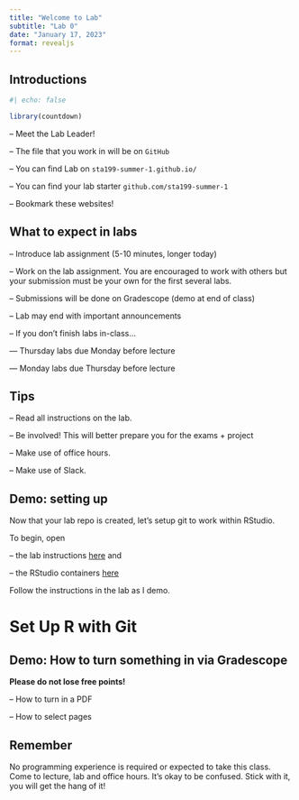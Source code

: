 ```yaml
---
title: "Welcome to Lab"
subtitle: "Lab 0"
date: "January 17, 2023"
format: revealjs
---
```


## Introductions

```r
#| echo: false

library(countdown)
```

-- Meet the Lab Leader!

-- The file that you work in will be on `GitHub`

-- You can find Lab on `sta199-summer-1.github.io/`

-- You can find your lab starter `github.com/sta199-summer-1`

-- Bookmark these websites!

## What to expect in labs

-- Introduce lab assignment (5-10 minutes, longer today)

-- Work on the lab assignment. You are encouraged to work with others but your submission must be your own for the first several labs.

-- Submissions will be done on Gradescope (demo at end of class)

-- Lab may end with important announcements

-- If you don't finish labs in-class... 

--- Thursday labs due Monday before lecture 

--- Monday labs due Thursday before lecture 

## Tips

-- Read all instructions on the lab.

-- Be involved! This will better prepare you for the exams + project

-- Make use of office hours.

-- Make use of Slack.

## Demo: setting up

Now that your lab repo is created, let's setup git to work within RStudio.

To begin, open

-- the lab instructions [here](https://sta199-summer-1.github.io/labs/lab-0.html) and

-- the RStudio containers [here](https://cmgr.oit.duke.edu/containers)

Follow the instructions in the lab as I demo.

# Set Up R with Git

## Demo: How to turn something in via Gradescope

**Please do not lose free points!**

-- How to turn in a PDF

-- How to select pages

## Remember

No programming experience is required or expected to take this class. Come to lecture, lab and office hours. It's okay to be confused. Stick with it, you will get the hang of it!
